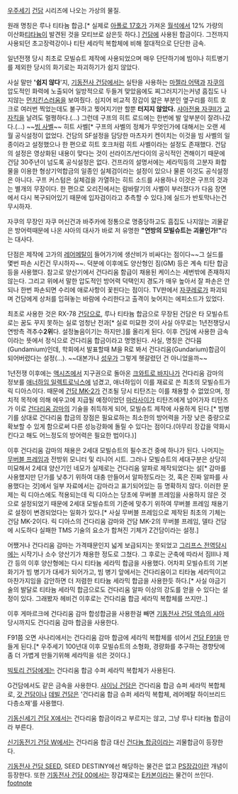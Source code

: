 [[우주세기]] [[건담]] 시리즈에 나오는 가상의 물질.

원래 명칭은 루나 티타늄 합금.[* 실제로 [[아폴로 17호]]가 가져온 [[월석]]에서 12% 가량의 이산화[[티타늄]]이 발견된 것을 모티브로 삼은듯 하다.] [[건담]]에 사용된 합금이다. 그전까지 사용되던 초고장력강이나 티탄 세라믹 복합체에 비해 절대적으로 단단한 금속.

일년전쟁 당시 최초로 모빌슈트 제작에 사용되었으며 매우 단단하기에 빔이나 히트병기를 제외한 당시의 화기로는 파괴하기가 쉽지 않았다. 

사실 말만 ''''쉽지 않다''''지, [[기동전사 건담]]에서는 실탄을 사용하는 [[마젤라 어택]]과 [[자쿠]]의 압도적인 화력에 노출되어 일방적으로 두들겨 맞았음에도 찌그러지기는커녕 흠집도 나지않는 [[먼치킨]]스러움을 보여줬다. 심지어 비교적 장갑이 얇은 부분인 옆구리를 히트 호크로 여러번 찍었는데도 불구하고 찢어지기만 할뿐 '''터지지 않았다.''' [[샤아전용 자쿠II]]가 [[고자킥]]을 날려도 멀쩡하다.(...) 그런데 구프의 히트 로드에는 한번에 발 앞부분이 잘려나갔다.(...) ~~[[빔 사벨]]~~ 히트 사벨[* 구프의 사벨의 정체가 무엇인가에 대해서는 오랜 세월 공식설정이 없었다. 건담의 SF설정을 담당한 마츠자키 켄이치는 이것을 빔 사벨의 일종이라고 설정했으나 한 편으로 히트 호크처럼 히트 사벨이라는 설정도 존재했다. 건담의 설정은 영상화된 내용이 맞다는 것이 선라이즈/반다이의 공식적인 견해이기 때문에 건담 30주년이 넘도록 공식설정은 없다. 건프라의 설명서에는 세라믹등의 고분자 화합물을 이용한 형상기억합금의 일종인 실체검이라는 설정이 있으나 물론 이것도 공식설정은 아니다. 구프 커스텀은 실체검을 가열하는 히트 소드를 사용하나 이것은 구프의 것과는 별개의 무장이다. 한 편으로 오리진에서는 람바랄기의 사벨이 부러졌다가 다음 장면에서 다시 복구되어있기 때문에 입자검이라고 추측할 수 있다.]에 실드가 반토막나는건 무시하자.

자쿠의 무장인 자쿠 머신건과 바주카에 정통으로 명중당하고도 흠집도 나지않는 괴물같은 방어력때문에 나온 샤아의 대사가 바로 저 유명한 '''"연방의 모빌슈트는 괴물인가!"'''라는 대사다.

단점은 제작에 고가의 [[레어메탈]]이 들어가기에 생산비가 비싸다는 점이다~~그 실드를 몇번 파손 시킨건 무시하자~~. 덕분에 이후에도 양산형인 짐(GM) 등은 계속 티탄 합금 등을 사용했다. 참고로 양산기에서 건다리움 함급이 채용된 케이스는 세번밖에 존재하지 않는다. 그리고 위에서 말한 압도적인 방어력 덕택인지 경도가 매우 높아서 잘 파손은 안되나 한번 파손되면 수리에 애로사항이 꽃핀다는 점이다. TV판에서 [[자쿠레로]]가 파괴되며 건담에게 상처를 입혀놓는 바람에 수리한다고 출격이 늦어지는 에피소드가 있었다.

최초로 사용한 것은 RX-78 [[건담]]으로, 루나 티타늄 합금으로 무장된 건담은 타 모빌슈트로는 꿈도 꾸지 못하는 실로 엄청난 전과[* 실로 미묘한 것이 사실 아무로는 1년전쟁당시 연방측 격추수'''2위'''다. 설정놀음이기는 하지만.]를 올리게 된다. 이후 건담에 사용한 금속이라는 뜻에서 정식으로 건다리움 합금이라고 명명된다. 사실, 명칭은 건다뮴(Gundamium)인데, 학회에서 발표할때 M을 R로 봐서 건다리움(Gundarium)합금이 되어버렸다는 설정(...). ~~대본가나 [[성우]]가 그렇게 헷갈렸던 건 아니었을까~~

1년전쟁 이후에는 [[액시즈]]에서 지구권으로 돌아온 [[크와트로 바지나]]가 건다리움 감마의 정보를 [[애너하임 일렉트로닉스]]에 넘겼고, 애너하임이 이를 재료로 쓴 최초의 모빌슈트가 릭 디아스이다. 때문에 [[건담 MK-2]]가 건조될 당시 티탄즈는 이를 채용할 수 없었으며, 정치적 목적에 의해 에우고에 지급될 예정이었던 [[마라사이]]가 티탄즈에게 넘어가자 티탄즈가 이로 [[건다리움 감마]]의 기술을 취득하게 되어, 모빌슈트 제작에 사용하게 된다.[* 빔병기를 상대로 건다리움 합금의 장점은 필요로하는 최소한의 방어력을 가장 낮은 중량으로 확보할 수 있게 함으로써 다른 성능강화에 돌릴 수 있다는 점이다.(아무리 장갑을 약화시킨다고 해도 어느정도의 방어력은 필요한 법이다.)]

이후 건다리움 감마의 채용은 2세대 모빌슈트의 필수조건 중에 하나가 된다. 나머지는 [[무버블 프레임]]과 전방위 모니터 및 리니어 시트. 그러나 모빌슈트의 세대구분은 상당히 미묘해서 2세대 양산기인 네모가 실제로는 건다리움 알파로 제작되었다는 설[* 감마를 사용했지만 단가를 낮추기 위하여 대충 만들어서 알파정도라는 것, 혹은 진짜 알파를 사용했다는 것]에서 일부 자료에서는 감마라고 표기되어있는 등 명확하지 않다.
이러한 문제는 릭 디아스에도 적용되는데 릭 디아스는 당초에 무버블 프레임을 사용하지 않은 것으로 설정되었기 때문에 2세대 모빌슈트의 기준에 맞추기 위하여 무버블 프레임 채용기로 설정이 변경되었다는 일화가 있다.[* 사실 무버블 프레임으로 제작된 최초의 기체는 건담 MK-2이다. 릭 디아스의 건다리움 감마와 건담 MK-2의 무버블 프레임, 델타 건담에 시도하다 실패한 TMS 기술의 요소가 합쳐진 기체가 Z건담이라는 설정.]

어쨌거나 건다리움 감마는 가격때문인지 넓게 보급되지는 못되었고 [[그리프스 전역]]당시에는 시작기나 소수 양산기가 채용한 정도로 그쳤다. 그 후로는 군축에 따라서 짐III나 제간 등의 이후 양산형에는 다시 티타늄 세라믹 합금을 사용했다. 어차피 모빌슈트의 기본화기가 빔 병기가 대세가 되어가고, 빔 병기 앞에서는 건다리움이고 티타늄 세라믹이고 마찬가지임을 감안하면  더 저렴한 티타늄 세라믹 합금을 사용한듯 하다.[* 사실 야금기술의 발달로 티타늄 세라믹 합금으로도 건다리움 알파 이상의 강도를 얻을 수 있다는 설정이 있다. 그래봤자 헤비건 이후로는 건다리움 합금 세라믹 복합체를 쓰지만..]

이후 게마르크에 건다리움 감마 합성합금을 사용한걸 빼면 [[기동전사 건담 역습의 샤아]] 당시까지도 건다리움 감마 합금을 사용한다.

F91쯤 오면 사나리에서는 건다리움 감마 합금에 세라믹 복합체를 섞어서 [[건담 F91]]을 만들게 된다.[* 우주세기 100년대 이후 모빌슈트의 소형화, 경량화를 추구하는 경향탓에 좀 더 가볍게 만들기위해 세라믹을 섞은 것이다.]

[[빅토리 건담]]에게는 건다리움 합금 수퍼 세라믹 복합체가 사용된다.

G건담에서도 같은 금속을 사용한다. [[샤이닝 건담]]은 건다리움 합금 슈퍼 세라믹 복합체로, [[갓 건담]]이나 [[데빌 건담]]은 '건다리움 합금 슈퍼 세라믹 복합체, 레어메탈 하이브리드 다층소재'를 사용했다.

[[기동신세기 건담 X]]에서는 건다리움 합금이라고 부르지는 않고, 그냥 루나 티타늄 합금이라 부른다.

[[신기동전기 건담 W]]에서는 건다리움 합금 대신 [[건다늄 합금]]이라는 괴물합금이 등장한다.

[[기동전사 건담 SEED]], SEED DESTINY에선 해당하는 물건은 없고 [[PS장갑]]이란 개념이 등장한다. 또한 [[기동전사 건담 00]]에서는 장갑재로는 [[E카본]]이라는 물건이 쓰인다.
[[footnote]]
